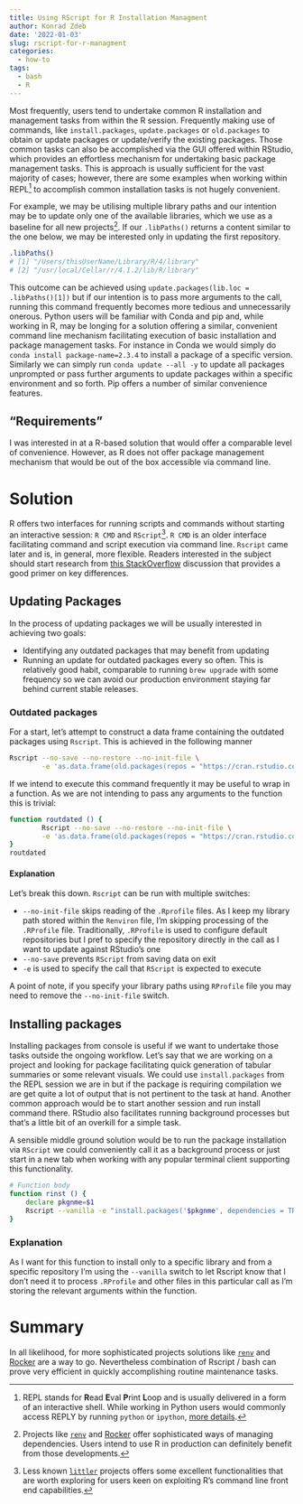 ```yaml
---
title: Using RScript for R Installation Managment
author: Konrad Zdeb
date: '2022-01-03'
slug: rscript-for-r-managment
categories:
  - how-to
tags:
  - bash
  - R
---
```


Most frequently, users tend to undertake common R installation and management tasks from within the R session. Frequently making use of commands, like `install.packages`, `update.packages` or `old.packages` to obtain or update packages or update/verify the existing packages. Those common tasks can also be  accomplished via the GUI offered within RStudio, which provides an effortless mechanism for undertaking basic package management tasks. This is approach is usually sufficient for the vast majority of cases; however, there are some examples when working within REPL^[REPL stands for **R**ead **E**val **P**rint **L**oop and is usually delivered in a form of an interactive shell. While working in Python users would commonly access REPLY by running `python` or `ipython`, [more details](https://pythonprogramminglanguage.com/repl/).] to accomplish common installation tasks is not hugely convenient.

For example, we may be utilising multiple library paths and our intention may be to update only one of the available libraries, which we use as a baseline for all new projects^[Projects like [`renv`](https://rstudio.github.io/renv/) and [Rocker](https://www.rocker-project.org) offer sophisticated ways of managing dependencies. Users intend to use R in production can definitely benefit from those developments.]. If our `.libPaths()` returns a content similar to the one below, we may be interested only in updating the first repository.

```r
.libPaths()
# [1] "/Users/thisUserName/Library/R/4/library"
# [2] "/usr/local/Cellar/r/4.1.2/lib/R/library"
```

This outcome can be achieved using `update.packages(lib.loc =  .libPaths()[1])` but if our intention is to pass more arguments to the call, running this command frequently becomes more tedious and unnecessarily onerous. Python users will be familiar with Conda and pip and, while working in R, may be longing for a solution offering a similar, convenient command line mechanism facilitating execution of basic installation and package management tasks. For instance in Conda we would simply do `conda install package-name=2.3.4` to install a package of a specific version. Similarly we can simply run `conda update --all -y` to update all packages unprompted or pass further arguments to update packages within a specific environment and so forth. Pip offers a number of similar convenience features.

## "Requirements"

I was interested in at a R-based solution that would offer a comparable level of convenience. However, as R does not offer package management mechanism that would be out of the box accessible via command line. 

# Solution

R offers two interfaces for running scripts and commands without starting an interactive session: `R CMD` and `RScript`^[Less known [`littler`](http://dirk.eddelbuettel.com/code/littler.html) projects offers some excellent functionalities that are worth exploring for users keen on exploiting R's command line front end capabilities.]. `R CMD` is an older interface facilitating command and script execution via command line. `Rscript` came later and is, in general, more flexible. Readers interested in the subject should start research from [this StackOverflow](https://stackoverflow.com/q/21969145/1655567) discussion that provides a good primer on key differences.

## Updating Packages

In the process of updating packages we will be usually interested in achieving two goals:

* Identifying any outdated packages that may benefit from updating
* Running an update for outdated packages every so often. This is relatively good habit, comparable to running `brew upgrade` with some frequency so we can avoid our production environment staying far behind current stable releases.

### Outdated packages

For a start, let's attempt to construct a data frame containing the outdated packages using `Rscript`. This is achieved in the following manner

```bash
Rscript --no-save --no-restore --no-init-file \
        -e 'as.data.frame(old.packages(repos = "https://cran.rstudio.com"))[,-c(1,6)]'
```

If we intend to execute this command frequently it may be useful to wrap in a function. As we are not intending to pass any arguments to the function this is trivial:

```bash
function routdated () {
        Rscript --no-save --no-restore --no-init-file \
        -e 'as.data.frame(old.packages(repos = "https://cran.rstudio.com"))[,-c(1,6)]'
}
routdated
```


#### Explanation

Let's break this down. `Rscript` can be run with multiple switches:

* `--no-init-file` skips reading of the `.Rprofile` files. As I keep my library path stored within the `Renviron` file, I'm skipping processing of the `.RProfile` file. Traditionally, `.RProfile` is used to configure default repositories but I pref to specify the repository directly in the call as I want to update against RStudio's one
* `--no-save` prevents `RScript` from saving data on exit
* `-e` is used to specify the call that `RScript` is expected to execute

A point of note, if you specify your library paths using `RProfile` file you may need to remove the `--no-init-file` switch.

## Installing packages

Installing packages from console is useful if we want to undertake those tasks outside the ongoing workflow. Let's say that we are working on a project and looking for package facilitating quick generation of tabular summaries or some relevant visuals. We could use `install.packages` from the REPL session we are in but if the package is requiring compilation we are get quite a lot of output that is not pertinent to the task at hand. Another common approach would be to start another session and run install command there. RStudio also facilitates running background processes but that's a little bit of an overkill for a simple task.

A sensible middle ground solution would be to run the package installation via `RScript` we could conveniently call it as a background process or just start in a new tab when working with any popular terminal client supporting this functionality. 

```bash
# Function body
function rinst () {
	declare pkgnme=$1
	Rscript --vanilla -e "install.packages('$pkgnme', dependencies = TRUE, repos = 'https://cloud.r-project.org/', lib = '/Users/konrad/Library/R/4/library')"
}
```

### Explanation

As I want for this function to install only to a specific library and from a specific repository I'm using the `--vanilla` switch to let Rscript know that I don't need it to process `.RProfile` and other files in this particular call as I'm storing the relevant arguments within the function.

# Summary

In all likelihood, for more sophisticated projects solutions like [`renv`](https://rstudio.github.io/renv/) and [Rocker](https://www.rocker-project.org) are a way to go. Nevertheless combination of Rscript / bash can prove very efficient in quickly accomplishing routine maintenance tasks. 
